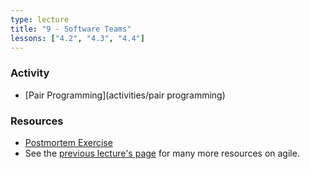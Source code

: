 ```yaml
---
type: lecture
title: "9 - Software Teams"
lessons: ["4.2", "4.3", "4.4"]
---
```


### Activity

- [Pair Programming](activities/pair programming)

### Resources


* [Postmortem Exercise](https://docs.google.com/document/d/1ob0dfG_gefr_gQ8kbKr0kS4XpaKbc0oVAk4Te9tbDqM/edit)
* See the [previous lecture's page](lectures/08-hooks-and-agile) for many more resources on agile.
